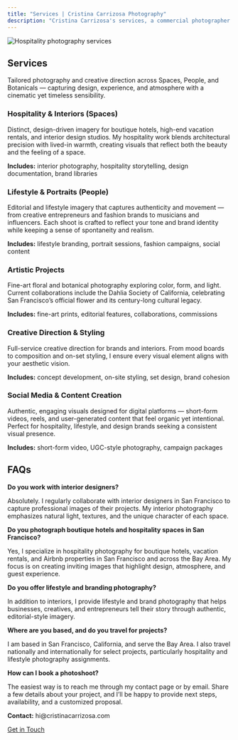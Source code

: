 ```yaml
---
title: "Services | Cristina Carrizosa Photography"
description: "Cristina Carrizosa's services, a commercial photographer specializing in hospitality, lifestyle, and interior photography. Based in Richmond, VA with over 15 years of experience."
---
```


<div class="service-page-layout">

<div class="service-image">
![](images/services/hospitality.webp){alt="Hospitality photography services"}
</div>

<div class="service-content">


## Services

Tailored photography and creative direction across Spaces, People, and Botanicals — capturing design, experience, and atmosphere with a cinematic yet timeless sensibility.

### Hospitality & Interiors (Spaces)

Distinct, design-driven imagery for boutique hotels, high-end vacation rentals, and interior design studios. My hospitality work blends architectural precision with lived-in warmth, creating visuals that reflect both the beauty and the feeling of a space.

**Includes:** interior photography, hospitality storytelling, design documentation, brand libraries

### Lifestyle & Portraits (People)

Editorial and lifestyle imagery that captures authenticity and movement — from creative entrepreneurs and fashion brands to musicians and influencers. Each shoot is crafted to reflect your tone and brand identity while keeping a sense of spontaneity and realism.

**Includes:** lifestyle branding, portrait sessions, fashion campaigns, social content

### Artistic Projects

Fine-art floral and botanical photography exploring color, form, and light. Current collaborations include the Dahlia Society of California, celebrating San Francisco’s official flower and its century-long cultural legacy.

**Includes:** fine-art prints, editorial features, collaborations, commissions

### Creative Direction & Styling

Full-service creative direction for brands and interiors. From mood boards to composition and on-set styling, I ensure every visual element aligns with your aesthetic vision.

**Includes:** concept development, on-site styling, set design, brand cohesion

### Social Media & Content Creation

Authentic, engaging visuals designed for digital platforms — short-form videos, reels, and user-generated content that feel organic yet intentional. Perfect for hospitality, lifestyle, and design brands seeking a consistent visual presence.

**Includes:** short-form video, UGC-style photography, campaign packages

## FAQs

**Do you work with interior designers?**

Absolutely. I regularly collaborate with interior designers in San Francisco to capture professional images of their projects. My interior photography emphasizes natural light, textures, and the unique character of each space.

**Do you photograph boutique hotels and hospitality spaces in San Francisco?**

Yes, I specialize in hospitality photography for boutique hotels, vacation rentals, and Airbnb properties in San Francisco and across the Bay Area. My focus is on creating inviting images that highlight design, atmosphere, and guest experience.

**Do you offer lifestyle and branding photography?**

In addition to interiors, I provide lifestyle and brand photography that helps businesses, creatives, and entrepreneurs tell their story through authentic, editorial-style imagery.

**Where are you based, and do you travel for projects?**

I am based in San Francisco, California, and serve the Bay Area. I also travel nationally and internationally for select projects, particularly hospitality and lifestyle photography assignments.

**How can I book a photoshoot?**

The easiest way is to reach me through my contact page or by email. Share a few details about your project, and I'll be happy to provide next steps, availability, and a customized proposal.

**Contact:** hi@cristinacarrizosa.com

[Get in Touch](contact.qmd){.btn .btn-primary}

</div>

</div>